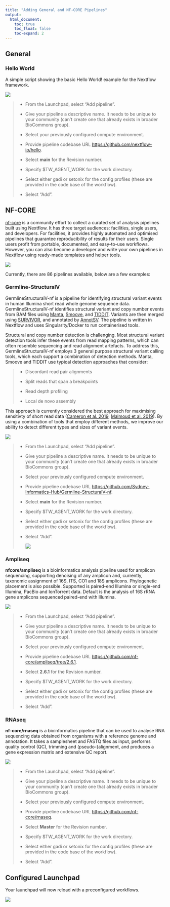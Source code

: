 ```yaml
---
title: "Adding General and NF-CORE Pipelines"
output:
  html_document:
    toc: true
    toc_float: false
    toc-expand: 2
---
```


## General

### Hello World

A simple script showing the basic Hello World! example for the Nextflow framework.

![](images/hello.png)

<div>

> -   From the Launchpad, select "Add pipeline". 
>
> -   Give your pipeline a descriptive name. It needs to be unique to your community (can't create one that already exists in broader BioCommons group). 
>
> -   Select your previously configured compute environment.
>
> -   Provide pipeline codebase URL <https://github.com/nextflow-io/hello>.
>
> -   Select **main** for the Revision number.
>
> -   Specify \$TW_AGENT_WORK for the work directory.
>
> -   Select either gadi or setonix for the config profiles (these are provided in the code base of the workflow).
>
> -   Select "Add".

</div>

## NF-CORE

[nf-core](https://nf-co.re/pipelines) is a community effort to collect a curated set of analysis pipelines built using Nextflow. It has three target audiences: facilities, single users, and developers. For facilities, it provides highly automated and optimised pipelines that guarantee reproducibility of results for their users. Single users profit from portable, documented, and easy-to-use workflows. However, you can also become a developer and write your own pipelines in Nextflow using ready-made templates and helper tools.

![](images/nf-core-logo.png)

Currently, there are 86 pipelines available, below are a few examples:

### Germline-StructuralV

GermlineStructuralV-nf is a pipeline for identifying structural variant events in human Illumina short read whole genome sequence data. GermlineStructuralV-nf identifies structural variant and copy number events from BAM files using [Manta](https://github.com/Illumina/manta/blob/master/docs/userGuide/README.md#de-novo-calling), [Smoove](https://github.com/brentp/smoove), and [TIDDIT](https://github.com/SciLifeLab/TIDDIT). Variants are then merged using [SURVIVOR](https://github.com/fritzsedlazeck/SURVIVOR), and annotated by [AnnotSV](https://pubmed.ncbi.nlm.nih.gov/29669011/). The pipeline is written in Nextflow and uses Singularity/Docker to run containerised tools.

Structural and copy number detection is challenging. Most structural variant detection tools infer these events from read mapping patterns, which can often resemble sequencing and read alignment artefacts. To address this, GermlineStructuralV-nf employs 3 general purpose structural variant calling tools, which each support a combination of detection methods. Manta, Smoove and TIDDIT use typical detection approaches that consider:

> -   Discordant read pair alignments
>
> -   Split reads that span a breakpoints
>
> -   Read depth profiling
>
> -   Local de novo assembly

This approach is currently considered the best approach for maximising sensitivty of short read data ([Cameron et al. 2019](https://www.nature.com/articles/s41467-019-11146-4), [Malmoud et al. 2019](https://genomebiology.biomedcentral.com/articles/10.1186/s13059-019-1828-7)). By using a combination of tools that employ different methods, we improve our ability to detect different types and sizes of variant events.

![](images/211971740-772796bc-6fb7-43fb-885b-d9cb116bfdd0.png)

> -   From the Launchpad, select "Add pipeline". 
>
> -   Give your pipeline a descriptive name. It needs to be unique to your community (can't create one that already exists in broader BioCommons group). 
>
> -   Select your previously configured compute environment.
>
> -   Provide pipeline codebase URL <https://github.com/Sydney-Informatics-Hub/Germline-StructuralV-nf>. 
>
> -   Select **main** for the Revision number.
>
> -   Specify \$TW_AGENT_WORK for the work directory.
>
> -   Select either gadi or setonix for the config profiles (these are provided in the code base of the workflow).
>
> -   Select "Add".
>
>     ![](images/Screen%20Shot%202023-08-25%20at%204.35.01%20pm.png)

### Ampliseq

**nfcore/ampliseq** is a bioinformatics analysis pipeline used for amplicon sequencing, supporting denoising of any amplicon and, currently, taxonomic assignment of 16S, ITS, CO1 and 18S amplicons. Phylogenetic placement is also possible. Supported is paired-end Illumina or single-end Illumina, PacBio and IonTorrent data. Default is the analysis of 16S rRNA gene amplicons sequenced paired-end with Illumina.

![](images/ampliseq_workflow.png)

> -   From the Launchpad, select "Add pipeline". 
>
> -   Give your pipeline a descriptive name. It needs to be unique to your community (can't create one that already exists in broader BioCommons group). 
>
> -   Select your previously configured compute environment.
>
> -   Provide pipeline codebase URL <https://github.com/nf-core/ampliseq/tree/2.6.1>.
>
> -   Select **2.6.1** for the Revision number.
>
> -   Specify \$TW_AGENT_WORK for the work directory.
>
> -   Select either gadi or setonix for the config profiles (these are provided in the code base of the workflow).
>
> -   Select "Add".

### RNAseq

**nf-core/rnaseq** is a bioinformatics pipeline that can be used to analyse RNA sequencing data obtained from organisms with a reference genome and annotation. It takes a samplesheet and FASTQ files as input, performs quality control (QC), trimming and (pseudo-)alignment, and produces a gene expression matrix and extensive QC report.

![](images/nf-core-rnaseq_metro_map_grey.png)

> -   From the Launchpad, select "Add pipeline". 
>
> -   Give your pipeline a descriptive name. It needs to be unique to your community (can't create one that already exists in broader BioCommons group). 
>
> -   Select your previously configured compute environment.
>
> -   Provide pipeline codebase URL <https://github.com/nf-core/rnaseq>.
>
> -   Select **Master** for the Revision number.
>
> -   Specify \$TW_AGENT_WORK for the work directory.
>
> -   Select either gadi or setonix for the config profiles (these are provided in the code base of the workflow).
>
> -   Select "Add".

## Configured Launchpad

Your launchpad will now reload with a preconfigured workflows.

![](images/Screen%20Shot%202023-09-06%20at%204.26.12%20pm.png)
